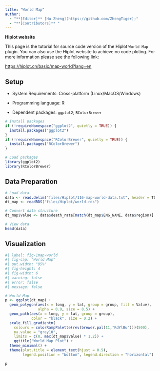 ```yaml
---
title: "World Map"
author:
  - "**[Editor]** [Hu Zheng](https://github.com/ZhengTiger);"
  - "**[Contributors]** "
---
```


::: callout-note
**Hiplot website**

This page is the tutorial for source code version of the Hiplot `World Map` plugin. You can also use the Hiplot website to achieve no code ploting. For more information please see the following link:

<https://hiplot.cn/basic/map-world?lang=en>
:::

## Setup

-   System Requirements: Cross-platform (Linux/MacOS/Windows)

-   Programming language: R

-   Dependent packages: `ggplot2`; `RColorBrewer`

```r
# Install packages
if (!requireNamespace("ggplot2", quietly = TRUE)) {
  install.packages("ggplot2")
}
if (!requireNamespace("RColorBrewer", quietly = TRUE)) {
  install.packages("RColorBrewer")
}

# Load packages
library(ggplot2)
library(RColorBrewer)
```

## Data Preparation

```r
# Load data
data <- read.delim("files/Hiplot/116-map-world-data.txt", header = T)
dt_map <- readRDS("files/Hiplot/world.rds")

# Convert data structure
dt_map$Value <- data$death_rate[match(dt_map$ENG_NAME, data$region)]

# View data
head(data)
```

## Visualization

```r
#| label: fig-1map-world
#| fig-cap: "World Map"
#| out.width: "95%"
#| fig-height: 4
#| fig-width: 6
#| warning: false
#| error: false
#| message: false

# World Map
p <- ggplot(dt_map) +
  geom_polygon(aes(x = long, y = lat, group = group, fill = Value),
               alpha = 0.9, size = 0.5) +
  geom_path(aes(x = long, y = lat, group = group), 
            color = "black", size = 0.2) +
  scale_fill_gradientn(
    colours = colorRampPalette(rev(brewer.pal(11,"RdYlBu")))(500),
    na.value = "grey10",
    limits = c(0, max(dt_map$Value) * 1.2)) +
    ggtitle("World Map Plot") +
  theme_minimal() +
  theme(plot.title = element_text(hjust = 0.5),
        legend.position = "bottom", legend.direction = "horizontal")

p
```


